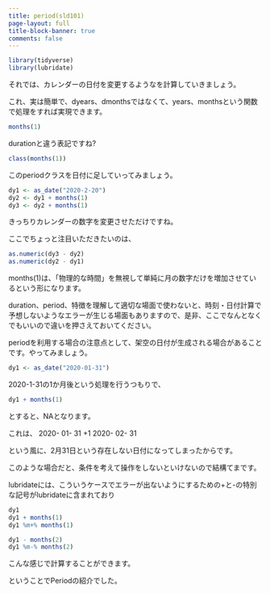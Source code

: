 ```yaml
---
title: period(sld101)
page-layout: full
title-block-banner: true
comments: false
---
```



```r
library(tidyverse)
library(lubridate)
```

それでは、カレンダーの日付を変更するようなを計算していきましょう。

これ、実は簡単で、dyears、dmonthsではなくて、years、monthsという関数で処理をすれば実現できます。

```r
months(1)
```

durationと違う表記ですね?

```r
class(months(1))
```

このperiodクラスを日付に足していってみましょう。

```r
dy1 <- as_date("2020-2-20")
dy2 <- dy1 + months(1)
dy3 <- dy2 + months(1)
```

きっちりカレンダーの数字を変更させただけですね。

ここでちょっと注目いただきたいのは、

```r
as.numeric(dy3 - dy2)
as.numeric(dy2 - dy1)
```

months(1)は、「物理的な時間」を無視して単純に月の数字だけを増加させているという形になります。

duration、period、特徴を理解して適切な場面で使わないと、時刻・日付計算で予想しないようなエラーが生じる場面もありますので、是非、ここでなんとなくでもいいので違いを押さえておいてください。

periodを利用する場合の注意点として、架空の日付が生成される場合があることです。やってみましょう。

```r
dy1 <- as_date("2020-01-31")
```

2020-1-31の1か月後という処理を行うつもりで、

```r
dy1 + months(1)
```

とすると、NAとなります。

これは、
  2020- 01- 31
        +1
  2020- 02- 31
  
という風に、2月31日という存在しない日付になってしまったからです。

このような場合だと、条件を考えて操作をしないといけないので結構てまです。

lubridateには、こういうケースでエラーが出ないようにするための+と-の特別な記号がlubridateに含まれており

```r
dy1
dy1 + months(1)
dy1 %m+% months(1)

dy1 - months(2)
dy1 %m-% months(2)
```

こんな感じで計算することができます。

ということでPeriodの紹介でした。

